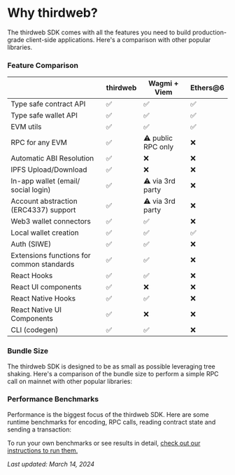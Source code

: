 

# Why thirdweb?

The thirdweb SDK comes with all the features you need to build production-grade client-side applications. Here's a comparison with other popular libraries.

### Feature Comparison

|                                           | thirdweb | Wagmi + Viem              | Ethers@6 |
| ----------------------------------------- | -------- | ------------------ | -------- |
| Type safe contract API                    | ✅       | ✅                 | ✅       |
| Type safe wallet API                      | ✅       | ✅                 | ✅       |
| EVM utils                                 | ✅       | ✅                 | ✅       |
| RPC for any EVM                           | ✅       | ⚠️ public RPC only  | ❌       |
| Automatic ABI Resolution                  | ✅       | ❌                 | ❌       |
| IPFS Upload/Download                      | ✅       | ❌                 | ❌       |
| In-app wallet (email/ social login)       | ✅       | ⚠️ via 3rd party   | ❌       |
| Account abstraction (ERC4337) support     | ✅       | ⚠️ via 3rd party   | ❌       |
| Web3 wallet connectors                    | ✅       | ✅                 | ❌       |
| Local wallet creation                     | ✅       | ✅                 | ✅       |
| Auth (SIWE)                               | ✅       | ✅                 | ❌       |
| Extensions functions for common standards | ✅       | ✅                 | ❌       |
| React Hooks                               | ✅       | ✅                 | ❌       |
| React UI components                       | ✅       | ❌                 | ❌       |
| React Native Hooks                        | ✅       | ✅                 | ❌       |
| React Native UI Components                | ✅       | ❌                 | ❌       |
| CLI (codegen)                             | ✅       | ✅                 | ❌       |

### Bundle Size

The thirdweb SDK is designed to be as small as possible leveraging tree shaking. Here's a comparison of the bundle size to perform a simple RPC call on mainnet with other popular libraries:

<DocImage src={BundleSizeImage} alt="bundle size table" className="mx-auto" />

### Performance Benchmarks

Performance is the biggest focus of the thirdweb SDK. Here are some runtime benchmarks for encoding, RPC calls, reading contract state and sending a transaction:

<DocImage src={PerformanceImage} alt="performance table" className="mx-auto" />

To run your own benchmarks or see results in detail, [check out our instructions to run them.](https://github.com/thirdweb-dev/js/tree/main/packages/thirdweb/benchmarks)

_Last updated: March 14, 2024_
